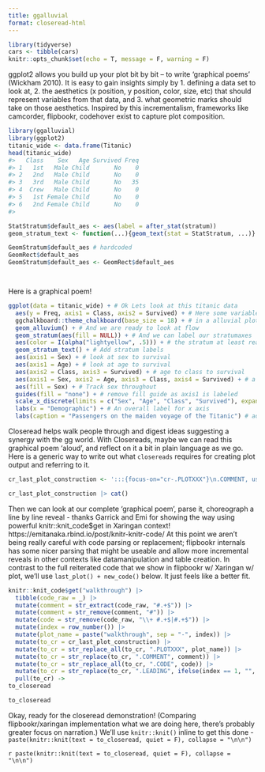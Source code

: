 ```yaml
---
title: ggalluvial 
format: closeread-html
---
```



```r
library(tidyverse)
cars <- tibble(cars)
knitr::opts_chunk$set(echo = T, message = F, warning = F)
```



ggplot2 allows you build up your plot bit by bit -- to write 'graphical poems' (Wickham 2010).  It is easy to gain insights simply by 1. defining a data set to look at, 2. the aesthetics (x position, y position, color, size, etc) that should represent variables from that data, and 3. what geometric marks should take on those aesthetics. Inspired by this incrementalism, frameworks like camcorder, flipbookr, codehover exist to capture plot composition.

```r
library(ggalluvial)
library(ggplot2)
titanic_wide <- data.frame(Titanic)
head(titanic_wide)
#>   Class    Sex   Age Survived Freq
#> 1   1st   Male Child       No    0
#> 2   2nd   Male Child       No    0
#> 3   3rd   Male Child       No   35
#> 4  Crew   Male Child       No    0
#> 5   1st Female Child       No    0
#> 6   2nd Female Child       No    0
#> 

StatStratum$default_aes <- aes(label = after_stat(stratum))
geom_stratum_text <- function(...){geom_text(stat = StatStratum, ...)}

GeomStratum$default_aes # hardcoded
GeomRect$default_aes
GeomStratum$default_aes <- GeomRect$default_aes




```


Here is a graphical poem!


```r
ggplot(data = titanic_wide) + # Ok Lets look at this titanic data
  aes(y = Freq, axis1 = Class, axis2 = Survived) + # Here some variables of interest
  ggchalkboard::theme_chalkboard(base_size = 18) + # in a alluvial plot first look
  geom_alluvium() + # And we are ready to look at flow
  geom_stratum(aes(fill = NULL)) + # And we can label our stratumaxes
  aes(color = I(alpha("lightyellow", .5))) + # the stratum at least really needs outlines, and not intent, but I also didn't mind alluvium outlines, however there are more outlines that I anticipated
  geom_stratum_text() + # Add stratum labels
  aes(axis1 = Sex) + # look at sex to survival
  aes(axis1 = Age) + # look at age to survival
  aes(axis2 = Class, axis3 = Survived) + # age to class to survival
  aes(axis1 = Sex, axis2 = Age, axis3 = Class, axis4 = Survived) + # a train
  aes(fill = Sex) + # Track sex throughout
  guides(fill = "none") + # remove fill guide as axis1 is labeled
  scale_x_discrete(limits = c("Sex", "Age", "Class", "Survived"), expand = c(.1, .1)) + # adjusting the x axis
  labs(x = "Demographic") + # An overall label for x axis
  labs(caption = "Passengers on the maiden voyage of the Titanic") # adding a caption 
```

Closeread helps walk people through and digest ideas suggesting a synergy with the gg world.  With Closereads, maybe we can read this graphical poem 'aloud', and reflect on it a bit in plain language as we go.  Here is a generic way to write out what `closereads` requires for creating plot output and referring to it.

```r
cr_last_plot_construction <- ':::{focus-on="cr-.PLOTXXX"}\n.COMMENT, using `.CODE`\n:::\n\n:::{#cr-.PLOTXXX}\n```{r .PLOTXXX}\n.LEADING\n  .CODE\n```\n:::\n'  

cr_last_plot_construction |> cat()
```

Then we can look at our complete 'graphical poem', parse it, choreograph a line by line reveal -  thanks Garrick and Emi for showing the way using powerful knitr::knit_code$get in Xaringan context! https://emitanaka.rbind.io/post/knitr-knitr-code/ At this point we aren't being really careful with code parsing or replacement; flipbookr internals has some nicer parsing that might be useable and allow more incremental reveals in other contexts like datamanipulation and table creation.  In contrast to the full reiterated code that we show in flipbookr w/ Xaringan w/ plot, we'll use `last_plot() + new_code()` below. It just feels like a better fit. 


```r
knitr::knit_code$get("walkthrough") |>
  tibble(code_raw = _) |>
  mutate(comment = str_extract(code_raw, "#.+$")) |>
  mutate(comment = str_remove(comment, "#")) |>
  mutate(code = str_remove(code_raw, "\\+ #.+$|#.+$")) |>
  mutate(index = row_number()) |>
  mutate(plot_name = paste("walkthrough", sep = "-", index)) |>
  mutate(to_cr = cr_last_plot_construction) |>
  mutate(to_cr = str_replace_all(to_cr, ".PLOTXXX", plot_name)) |>
  mutate(to_cr = str_replace(to_cr, ".COMMENT", comment)) |>
  mutate(to_cr = str_replace_all(to_cr, ".CODE", code)) |>
  mutate(to_cr = str_replace(to_cr, ".LEADING", ifelse(index == 1, "", "last_plot() +"))) |>
  pull(to_cr) -> 
to_closeread

to_closeread
```


Okay, ready for the closeread demonstration!  (Comparing flipbookr/xaringan implementation what we are doing here, there's probably greater focus on narration.)  We'll use `knitr::knit()` inline to get this done - `paste(knitr::knit(text = to_closeread, quiet = F), collapse = "\n\n")`


:::{.cr-section}

`r paste(knitr::knit(text = to_closeread, quiet = F), collapse = "\n\n")`

:::




